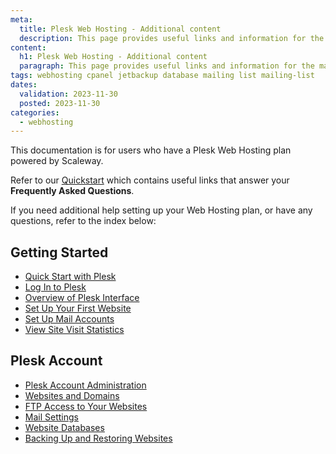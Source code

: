 ```yaml
---
meta:
  title: Plesk Web Hosting - Additional content
  description: This page provides useful links and information for the management and configuration of your Plesk Web Hosting plan.
content:
  h1: Plesk Web Hosting - Additional content
  paragraph: This page provides useful links and information for the management and configuration of your Plesk Web Hosting plan.
tags: webhosting cpanel jetbackup database mailing list mailing-list
dates:
  validation: 2023-11-30
  posted: 2023-11-30
categories:
  - webhosting
---
```


<Message type="note">
  This documentation is for users who have a Plesk Web Hosting plan powered by Scaleway.
</Message>


Refer to our [Quickstart](/managed-services/webhosting/quickstart) which contains useful links that answer your **Frequently Asked Questions**. 

If you need additional help setting up your Web Hosting plan, or have any questions, refer to the index below: 

## Getting Started
   - [Quick Start with Plesk](https://docs.plesk.com/en-US/obsidian/customer-guide/quick-start-with-plesk.69259/)
   - [Log In to Plesk](https://docs.plesk.com/en-US/obsidian/customer-guide/quick-start-with-plesk/log-in-to-plesk.77963/)
   - [Overview of Plesk Interface](https://docs.plesk.com/en-US/obsidian/customer-guide/quick-start-with-plesk/overview-of-plesk-interface.74282/)
   - [Set Up Your First Website](https://docs.plesk.com/en-US/obsidian/customer-guide/quick-start-with-plesk/set-up-your-first-website.64639/)
   - [Set Up Mail Accounts](https://docs.plesk.com/en-US/obsidian/customer-guide/quick-start-with-plesk/set-up-mail-accounts.69276/)
   - [View Site Visit Statistics](https://docs.plesk.com/en-US/obsidian/customer-guide/quick-start-with-plesk/view-site-visit-statistics.69283/)

## Plesk Account
   - [Plesk Account Administration](https://docs.plesk.com/en-US/obsidian/customer-guide/customer-account-administration.69297/)
   - [Websites and Domains](https://docs.plesk.com/en-US/obsidian/administrator-guide/website-management/websites-and-domains.70613/)
   - [FTP Access to Your Websites](https://docs.plesk.com/en-US/obsidian/administrator-guide/website-management/ftp-access-to-your-websites.69544/)
   - [Mail Settings](https://docs.plesk.com/en-US/obsidian/customer-guide/mail-settings.69551/)
   - [Website Databases](https://docs.plesk.com/en-US/obsidian/customer-guide/website-databases.69535/)
   - [Backing Up and Restoring Websites](https://docs.plesk.com/en-US/obsidian/customer-guide/backing-up-and-restoring-websites.69566/)
